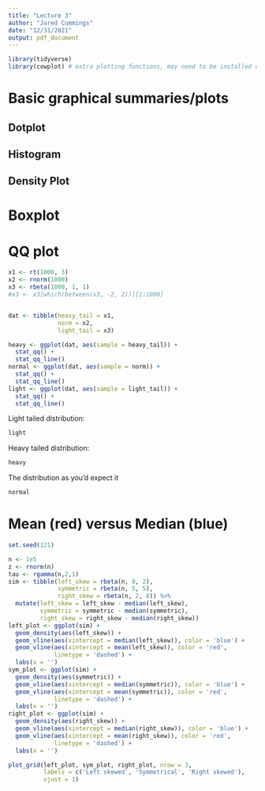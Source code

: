 ```yaml
---
title: "Lecture 3"
author: "Jared Cummings"
date: "12/31/2021"
output: pdf_document
---
```


```r
library(tidyverse)
library(cowplot) # extra plotting functions, may need to be installed with install.packages('cowplot')
```


# Basic graphical summaries/plots

## Dotplot

## Histogram

## Density Plot




# Boxplot



# QQ plot

```r
x1 <- rt(1000, 3)
x2 <- rnorm(1000)
x3 <- rbeta(1000, 1, 1)
#x3 <- x3[which(between(x3, -2, 2))][1:1000]


dat <- tibble(heavy_tail = x1,
              norm = x2,
              light_tail = x3)

heavy <- ggplot(dat, aes(sample = heavy_tail)) +
  stat_qq() + 
  stat_qq_line()
normal <- ggplot(dat, aes(sample = norm)) + 
  stat_qq() + 
  stat_qq_line()
light <- ggplot(dat, aes(sample = light_tail)) + 
  stat_qq() + 
  stat_qq_line()
```
Light tailed distribution:
```r
light
```
Heavy tailed distribution:
```r
heavy
```
The distribution as you'd expect it
```r
normal
```



# Mean (red) versus Median (blue)

```r
set.seed(121)

n <- 1e5
z <- rnorm(n)
tau <- rgamma(n,2,1)
sim <- tibble(left_skew = rbeta(n, 8, 2),
              symmetric = rbeta(n, 5, 5),
              right_skew = rbeta(n, 2, 8)) %>%
  mutate(left_skew = left_skew - median(left_skew),
         symmetric = symmetric - median(symmetric),
         right_skew = right_skew - median(right_skew)) 
left_plot <- ggplot(sim) +
  geom_density(aes(left_skew)) +
  geom_vline(aes(xintercept = median(left_skew)), color = 'blue') + 
  geom_vline(aes(xintercept = mean(left_skew)), color = 'red', 
             linetype = 'dashed') +
  labs(x = '')
sym_plot <- ggplot(sim) +
  geom_density(aes(symmetric)) +
  geom_vline(aes(xintercept = median(symmetric)), color = 'blue') + 
  geom_vline(aes(xintercept = mean(symmetric)), color = 'red', 
             linetype = 'dashed') + 
  labs(x = '')
right_plot <- ggplot(sim) +
  geom_density(aes(right_skew)) +
  geom_vline(aes(xintercept = median(right_skew)), color = 'blue') +
  geom_vline(aes(xintercept = mean(right_skew)), color = 'red', 
             linetype = 'dashed') +
  labs(x = '')

plot_grid(left_plot, sym_plot, right_plot, nrow = 3,
          labels = c('Left skewed', 'Symmetrical', 'Right skewed'),
          vjust = 1)
```

